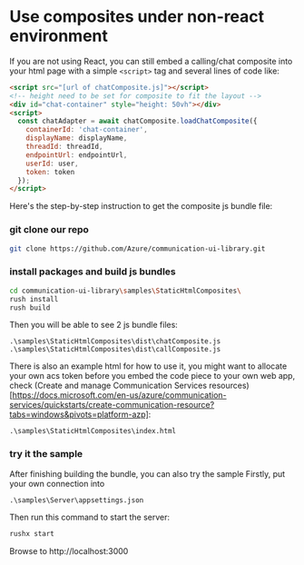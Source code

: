 
<Meta id="use-composite-in-non-react-environment" title="Composites/Using Composites in a non-react environment" />

# Use composites under non-react environment

If you are not using React, you can still embed a calling/chat composite into your html page with a simple `<script>` tag and several lines of code like:

```html
<script src="[url of chatComposite.js]"></script>
<!-- height need to be set for composite to fit the layout -->
<div id="chat-container" style="height: 50vh"></div>
<script>
  const chatAdapter = await chatComposite.loadChatComposite({
    containerId: 'chat-container',
    displayName: displayName,
    threadId: threadId,
    endpointUrl: endpointUrl,
    userId: user,
    token: token
  });
</script>
```

Here's the step-by-step instruction to get the composite js bundle file:

### git clone our repo

```bash
git clone https://github.com/Azure/communication-ui-library.git
```

### install packages and build js bundles

```bash
cd communication-ui-library\samples\StaticHtmlComposites\
rush install
rush build
```

Then you will be able to see 2 js bundle files:

```
.\samples\StaticHtmlComposites\dist\chatComposite.js
.\samples\StaticHtmlComposites\dist\callComposite.js
```

There is also an example html for how to use it, you might want to allocate your own acs token before you embed the code piece to your own web app, check (Create and manage Communication Services resources)[https://docs.microsoft.com/en-us/azure/communication-services/quickstarts/create-communication-resource?tabs=windows&pivots=platform-azp]:

```
.\samples\StaticHtmlComposites\index.html
```

### try it the sample

After finishing building the bundle, you can also try the sample
Firstly, put your own connection into

```
.\samples\Server\appsettings.json
```

Then run this command to start the server:

```bash
rushx start
```

Browse to http://localhost:3000
